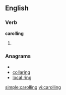 ==English==
===Verb===
'''carolling'''
# {{British|Canada}} {{present participle of|[[carol]]}}

===Anagrams===
* {{alphagram|acgillnor}}
* [[collaring#English|collaring]]
* [[local ring#English|local ring]]

[[simple:carolling]]
[[vi:carolling]]